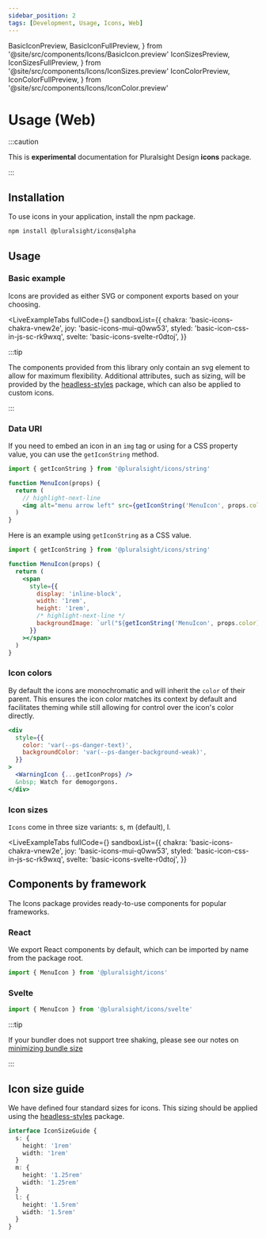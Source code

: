 ```yaml
---
sidebar_position: 2
tags: [Development, Usage, Icons, Web]
---
```


  BasicIconPreview,
  BasicIconFullPreview,
} from '@site/src/components/Icons/BasicIcon.preview'
  IconSizesPreview,
  IconSizesFullPreview,
} from '@site/src/components/Icons/IconSizes.preview'
  IconColorPreview,
  IconColorFullPreview,
} from '@site/src/components/Icons/IconColor.preview'

# Usage (Web)

:::caution

This is **experimental** documentation for Pluralsight Design **icons** package.

:::

## Installation

To use icons in your application, install the npm package.

```bash npm2yarn
npm install @pluralsight/icons@alpha
```

## Usage

### Basic example

Icons are provided as either SVG or component exports based on your choosing.

<BasicIcon />

<LiveExampleTabs
  fullCode={<BasicIconFullPreview />}
  sandboxList={{
    chakra: 'basic-icons-chakra-vnew2e',
    joy: 'basic-icons-mui-q0ww53',
    styled: 'basic-icon-css-in-js-sc-rk9wxq',
    svelte: 'basic-icons-svelte-r0dtoj',
  }}
>
  <BasicIconPreview />
</LiveExampleTabs>

:::tip

The components provided from this library only contain an svg element to allow for
maximum flexibility. Additional attributes, such as sizing, will be provided by
the [headless-styles](../headless-styles/Icon.mdx) package, which can also be applied to custom icons.

:::

### Data URI

If you need to embed an icon in an `img` tag or using for a CSS property value, you can use the `getIconString` method.

```jsx title="Example using an img src value"
import { getIconString } from '@pluralsight/icons/string'

function MenuIcon(props) {
  return (
    // highlight-next-line
    <img alt="menu arrow left" src={getIconString('MenuIcon', props.color)} />
  )
}
```

Here is an example using `getIconString` as a CSS value.

```jsx title="Example using a CSS property value"
import { getIconString } from '@pluralsight/icons/string'

function MenuIcon(props) {
  return (
    <span
      style={{
        display: 'inline-block',
        width: '1rem',
        height: '1rem',
        /* highlight-next-line */
        backgroundImage: `url("${getIconString('MenuIcon', props.color)}")`,
      }}
    ></span>
  )
}
```

### Icon colors

By default the icons are monochromatic and will inherit the `color` of their parent.
This ensures the icon color matches its context by default and facilitates
theming while still allowing for control over the icon's color directly.

<IconColor />

```jsx
<div
  style={{
    color: 'var(--ps-danger-text)',
    backgroundColor: 'var(--ps-danger-background-weak)',
  }}
>
  <WarningIcon {...getIconProps} />
  &nbsp; Watch for demogorgons.
</div>
```

### Icon sizes

`Icons` come in three size variants: s, m (default), l.

<IconSizes />

<LiveExampleTabs
  fullCode={<IconSizesFullPreview />}
  sandboxList={{
    chakra: 'basic-icons-chakra-vnew2e',
    joy: 'basic-icons-mui-q0ww53',
    styled: 'basic-icon-css-in-js-sc-rk9wxq',
    svelte: 'basic-icons-svelte-r0dtoj',
  }}
>
  <IconSizesPreview />
</LiveExampleTabs>

## Components by framework

The Icons package provides ready-to-use components for popular frameworks.

### React

We export React components by default, which can be imported by name from the package root.

```javascript
import { MenuIcon } from '@pluralsight/icons'
```

### Svelte

```javascript
import { MenuIcon } from '@pluralsight/icons/svelte'
```

:::tip

If your bundler does not support tree shaking, please see our notes on [minimizing bundle size](#minimizing-bundle-size)

:::

## Icon size guide

We have defined four standard sizes for icons. This sizing should be applied using the [headless-styles](../headless-styles/Icon.mdx#icon-sizes) package.

```typescript title="Example interface - does not exist in types"
interface IconSizeGuide {
  s: {
    height: '1rem'
    width: '1rem'
  }
  m: {
    height: '1.25rem'
    width: '1.25rem'
  }
  l: {
    height: '1.5rem'
    width: '1.5rem'
  }
}
```

